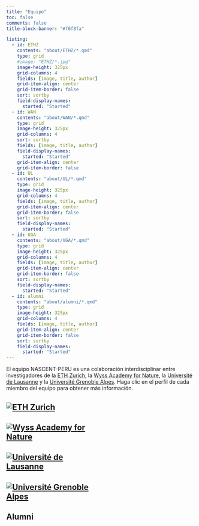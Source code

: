 ```yaml
---
title: "Equipo"
toc: false
comments: false
title-block-banner: "#f6f8fa"

listing:
  - id: ETHZ
    contents: "about/ETHZ/*.qmd"
    type: grid
    #image: "ETHZ/*.jpg"
    image-height: 325px
    grid-columns: 4
    fields: [image, title, author]
    grid-item-align: center
    grid-item-border: false
    sort: sortby
    field-display-names: 
      started: "Started"
  - id: WAN
    contents: "about/WAN/*.qmd"
    type: grid
    image-height: 325px
    grid-columns: 4
    sort: sortby
    fields: [image, title, author]
    field-display-names: 
      started: "Started"
    grid-item-align: center
    grid-item-border: false
  - id: UL
    contents: "about/UL/*.qmd"
    type: grid
    image-height: 325px
    grid-columns: 4
    fields: [image, title, author]
    grid-item-align: center
    grid-item-border: false
    sort: sortby
    field-display-names: 
      started: "Started"
  - id: UGA
    contents: "about/UGA/*.qmd"
    type: grid
    image-height: 325px
    grid-columns: 4
    fields: [image, title, author]
    grid-item-align: center
    grid-item-border: false
    sort: sortby
    field-display-names: 
      started: "Started"
  - id: alumni
    contents: "about/alumni/*.qmd"
    type: grid
    image-height: 325px
    grid-columns: 4
    fields: [image, title, author]
    grid-item-align: center
    grid-item-border: false
    sort: sortby
    field-display-names: 
      started: "Started"
---
```



El equipo NASCENT-PERU es una colaboración interdisciplinar entre investigadores de la [ETH Zurich](https://ethz.ch/de.html), la [Wyss Academy for Nature](https://www.wyssacademy.org/project-south-america), la [Université de Lausanne](https://www.unil.ch/ecospat/home.html) y la [Université Grenoble Alpes](https://www.univ-grenoble-alpes.fr/english/home-628540.kjsp). Haga clic en el perfil de cada miembro del equipo para obtener más información.


<h2><a href="https://ethz.ch/de.html"><img src="about/ETHZ.png" style="max-width: 50%; height: auto;" alt="ETH Zurich"></a></h2>

:::{#ETHZ}
:::


<h2><a href="https://www.wyssacademy.org/project-south-america"><img src="about/WAN.png" style="max-width: 50%; height: auto;" alt="Wyss Academy for Nature"></a></h2>

:::{#WAN}
:::




<h2><a href="https://www.unil.ch/ecospat/home.html"><img src="about/UNIL.png" style="max-width: 50%; height: auto;" alt="Université de Lausanne"></a></h2>

:::{#UL}
:::


<h2><a href="https://www.univ-grenoble-alpes.fr/english/home-628540.kjsp"><img src="about/UGA.jpg" style="max-width: 50%; height: auto;" alt="Université Grenoble Alpes"></a></h2>

:::{#UGA}
:::

## Alumni

:::{#alumni}
:::
